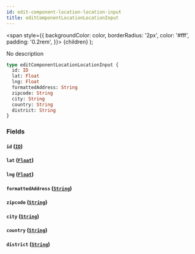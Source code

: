 ```yaml
---
id: edit-component-location-location-input
title: editComponentLocationLocationInput
---
```


<span
style={{
      backgroundColor: color,
      borderRadius: '2px',
      color: '#fff',
      padding: '0.2rem',
    }}>
{children}
</span>
);

No description

```graphql
type editComponentLocationLocationInput {
  id: ID
  lat: Float
  lng: Float
  formattedAddress: String
  zipcode: String
  city: String
  country: String
  district: String
}
```

### Fields

#### `id` ([`ID`](/v1/scalars/id))

#### `lat` ([`Float`](/v1/scalars/float))

#### `lng` ([`Float`](/v1/scalars/float))

#### `formattedAddress` ([`String`](/v1/scalars/string))

#### `zipcode` ([`String`](/v1/scalars/string))

#### `city` ([`String`](/v1/scalars/string))

#### `country` ([`String`](/v1/scalars/string))

#### `district` ([`String`](/v1/scalars/string))
